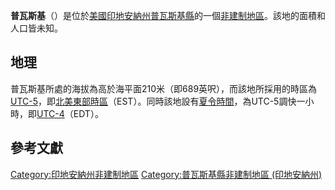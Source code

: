 {{noteTA
|G1=USState
|G2=地名
|G3=Unit
}}
{{Infobox settlement
|official_name            = 普瓦斯基
|native_name = Pulaski
|settlement_type          = [[非建制地區|非建制地區]]
|image_skyline            = 
|imagesize                = 
|pushpin_map              = USA Indiana
|pushpin_label            = 普瓦斯基
|pushpin_label_position   = top
|pushpin_map_caption      = 普瓦斯基在印地安納州的位置
|subdivision_type         = [[世界政區索引|國家]]
|subdivision_type1        = [[美国州份|州份]]
|subdivision_type2        = [[印地安納州行政区划|縣]]
|subdivision_name         = [[美国|美国]]
|subdivision_name1        = [[印地安納州|印地安納州]]
|subdivision_name2        = [[普瓦斯基縣_(印地安納州)|普瓦斯基縣]]
|elevation_ft             = 689
|elevation_m              = 210
|area_total_km2           = 
|area_total_sq_mi         = 
|area_land_km2            = 
|area_land_sq_mi          = 
|area_water_km2           = 
|area_water_sq_mi         = 
|population_as_of         = 2010
|population_footnotes     = 
|population_total         = 
|population_metro         = 
|population_density_km2   = auto
|population_density_sq_mi = auto
|timezone                 = [[北美东部时区|北美东部时区]]
|utc_offset               = -5
|coordinates              = {{coord|40|58|31|N|86|39|30|W|display=inline,title}}
| coor_pinpoint           = 
| coordinates_footnotes   = 
|timezone_DST             = EDT
|utc_offset_DST           = -4
|postal_code_type         = [[美國郵區編號|郵區編號]]
|postal_code              = 46996
|area_code                = {{link-en|电话区号574|Area code 574|574}}
|blank_name = [[地名信息系统|GNIS ID]]
|blank_info = 441634<ref name="GNIS">{{cite gnis|441634|Pulaski}}</ref>
}}
'''普瓦斯基'''（{{lang-en|Pulaski}}）是位於[[美國|美國]][[印地安納州|印地安納州]][[普瓦斯基縣_(印地安納州)|普瓦斯基縣]]的一個[[非建制地區|非建制地區]]。該地的面積和人口皆未知。

== 地理 ==
普瓦斯基所處的海拔為高於海平面210米（即689英呎），而該地所採用的時區為[[UTC-5|UTC-5]]，即[[北美東部時區|北美東部時區]]（EST）。同時該地設有[[夏令時間|夏令時間]]，為UTC-5調快一小時，即[[UTC-4|UTC-4]]（EDT）。

== 參考文獻 ==
{{reflist}}

{{普瓦斯基縣 (印地安納州)}}

{{DEFAULTSORT:Pulaski}}
[[Category:印地安納州非建制地區|Category:印地安納州非建制地區]]
[[Category:普瓦斯基縣非建制地區_(印地安納州)|Category:普瓦斯基縣非建制地區 (印地安納州)]]

{{Indiana-geo-stub}}